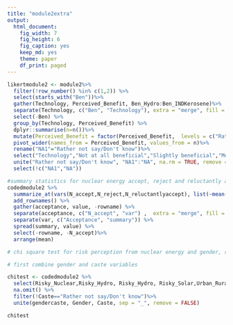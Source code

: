 ```yaml
---
title: "module2extra"
output:
  html_document:
    fig_width: 7
    fig_height: 6
    fig_caption: yes
    keep_md: yes
    theme: paper
    df_print: paged
---
```


```r

likertmodule2 <- module2%>%
  filter(!row_number() %in% c(1,2)) %>% 
  select(starts_with("Ben"))%>%
  gather(Technology, Perceived_Benefit, Ben_Hydro:Ben_INDKerosene)%>%
  separate(Technology, c("Ben", "Technology"), extra = "merge", fill = "left")%>%
  select(-Ben) %>% 
  group_by(Technology, Perceived_Benefit) %>%
  dplyr::summarise(n=n())%>%
  mutate(Perceived_Benefit = factor(Perceived_Benefit,  levels = c("Rather not say/Don't know","Not at all beneficial","Slightly beneficial","Moderately beneficial","Very beneficial", "Extremely beneficial")))%>%
  pivot_wider(names_from = Perceived_Benefit, values_from = n)%>%
  rename("NA1"="Rather not say/Don't know")%>%
  select("Technology","Not at all beneficial","Slightly beneficial","Moderately beneficial","Very beneficial", "Extremely beneficial", "NA1","NA")%>%
  unite("Rather not say/Don't know", "NA1":"NA", na.rm = TRUE, remove = FALSE)%>%
  select(!c("NA1","NA"))

```


```r
#summary statistics for nuclear energy accept, reject and reluctantly accept scale
codedmodule2 %>%
  summarize_at(vars(N_accept,N_reject,N_reluctantlyaccept), list(~mean(., na.rm = TRUE),~median(., na.rm = TRUE), ~sd(.,na.rm = TRUE),~var(.,na.rm = TRUE),~n())) %>%
  add_rownames() %>%
  gather(acceptance, value, -rowname) %>%
  separate(acceptance, c("N_accept", "var") ,  extra = "merge", fill = "left") %>%
  separate(var, c("Acceptance", "summary")) %>%
  spread(summary, value) %>%
  select(-rowname, -N_accept)%>%
  arrange(mean)

```


```r

# chi square test for risk perception from nuclear energy and gender, race 

# first combine gender and caste variables

chitest <- codedmodule2 %>%
  select(Risky_Nuclear,Risky_Hydro, Risky_Hydro, Risky_Solar,Urban_Rural, Gender, Caste) %>%
  na.omit() %>%
  filter(!Caste=="Rather not say/Don't know")%>%
  unite(gendercaste, Gender, Caste, sep = "_", remove = FALSE)

chitest

```